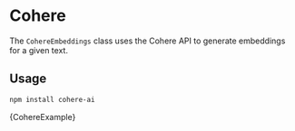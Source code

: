 # Cohere

The `CohereEmbeddings` class uses the Cohere API to generate embeddings for a given text.

## Usage

```bash npm2yarn
npm install cohere-ai
```


<CodeBlock language="typescript">{CohereExample}</CodeBlock>
